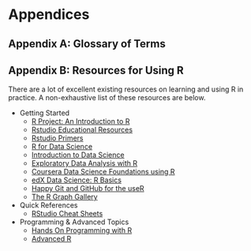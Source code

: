 # Appendices {#appendices}

## Appendix A: Glossary of Terms {#appendix_a_glossary}


## Appendix B: Resources for Using R {#appendix_b_using_r}

There are a lot of excellent existing resources on learning and using R in practice. A non-exhaustive list of these resources are below.

  - Getting Started
    - [R Project: An Introduction to R](https://cran.r-project.org/doc/manuals/r-release/R-intro.html)
    - [Rstudio Educational Resources](https://education.rstudio.com/)
    - [Rstudio Primers](https://rstudio.cloud/learn/primers)
    - [R for Data Science](https://r4ds.had.co.nz/)
    - [Introduction to Data Science](https://rafalab.github.io/dsbook/)
    - [Exploratory Data Analysis with R](https://bookdown.org/rdpeng/exdata/)
    - [Coursera Data Science Foundations using R](https://www.coursera.org/specializations/data-science-foundations-r)
    - [edX Data Science: R Basics](https://www.edx.org/course/data-science-r-basics)
    - [Happy Git and GitHub for the useR](https://happygitwithr.com/)
    - [The R Graph Gallery](https://r-graph-gallery.com/)
  - Quick References
    - [RStudio Cheat Sheets](https://rstudio.com/resources/cheatsheets/)
  - Programming & Advanced Topics
    - [Hands On Programming with R](https://rstudio-education.github.io/hopr/)
    - [Advanced R](https://adv-r.hadley.nz/)

